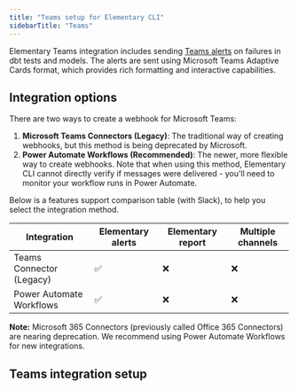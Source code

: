 ```yaml
---
title: "Teams setup for Elementary CLI"
sidebarTitle: "Teams"
---
```


Elementary Teams integration includes sending [Teams alerts](/oss/guides/alerts/send-teams-alerts) on failures in dbt tests and models. The alerts are sent using Microsoft Teams Adaptive Cards format, which provides rich formatting and interactive capabilities.

## Integration options

There are two ways to create a webhook for Microsoft Teams:

1. **Microsoft Teams Connectors (Legacy)**: The traditional way of creating webhooks, but this method is being deprecated by Microsoft.
2. **Power Automate Workflows (Recommended)**: The newer, more flexible way to create webhooks. Note that when using this method, Elementary CLI cannot directly verify if messages were delivered - you'll need to monitor your workflow runs in Power Automate.

Below is a features support comparison table (with Slack), to help you select the integration method.

| Integration              | Elementary alerts | Elementary report | Multiple channels |
| ------------------------ | ----------------- | ----------------- | ----------------- |
| Teams Connector (Legacy) | ✅                | ❌                | ❌                |
| Power Automate Workflows | ✅                | ❌                | ❌                |

**Note:** Microsoft 365 Connectors (previously called Office 365 Connectors) are nearing deprecation. We recommend using Power Automate Workflows for new integrations.

## Teams integration setup

<Snippet file="setup-teams-integration.mdx" />
